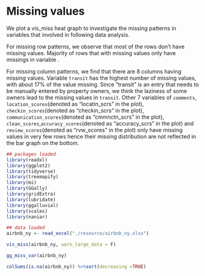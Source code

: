 # Missing values


We plot a vis_miss heat graph to investigate the missing patterns in variables that involved in following data analysis.


For missing row patterns, we observe that most of the rows don't have missing values. Majority of rows that with missing values only have missings in variable  .   


For missing column patterns, we find that there are 8 columns having missing values. Variable ```transit``` has the highest number of missing values, with about 17% of the value missing. Since “transit” is an entry that needs to be manually entered by property owners, we think the laziness of some owners lead to the missing values in ```transit```. Other 7 variables of ```comments```, ```location_scores```(denoted as "locatin_scrs" in the plot), ```checkin_scores```(denoted as "checkin_scrs" in the plot), ```communication_scores```(denoted as "cmmnctn_scrs" in the plot), ```clean_scores```,```accuracy_scores```(denoted as "accuracy_scrs" in the plot)  and ```review_scores```(denoted as "rvw_scores" in the plot) only have missing values in very few rows hence their missing distribution are not reflected in the bar graph on the bottom.


```r
## packages loaded
library(readxl)
library(ggplot2)
library(tidyverse)
library(treemapify)
library(mi)
library(GGally)
library(gridExtra)
library(lubridate)
library(ggalluvial)
library(scales)
library(naniar)
```


```r
## data loaded
airbnb_ny <- read_excel("./resource/airbnb_ny.xlsx")
```



```r
vis_miss(airbnb_ny, warn_large_data = F)
```


```r
gg_miss_var(airbnb_ny)
```


```r
colSums(is.na(airbnb_ny)) %>%sort(decreasing =TRUE)
```







